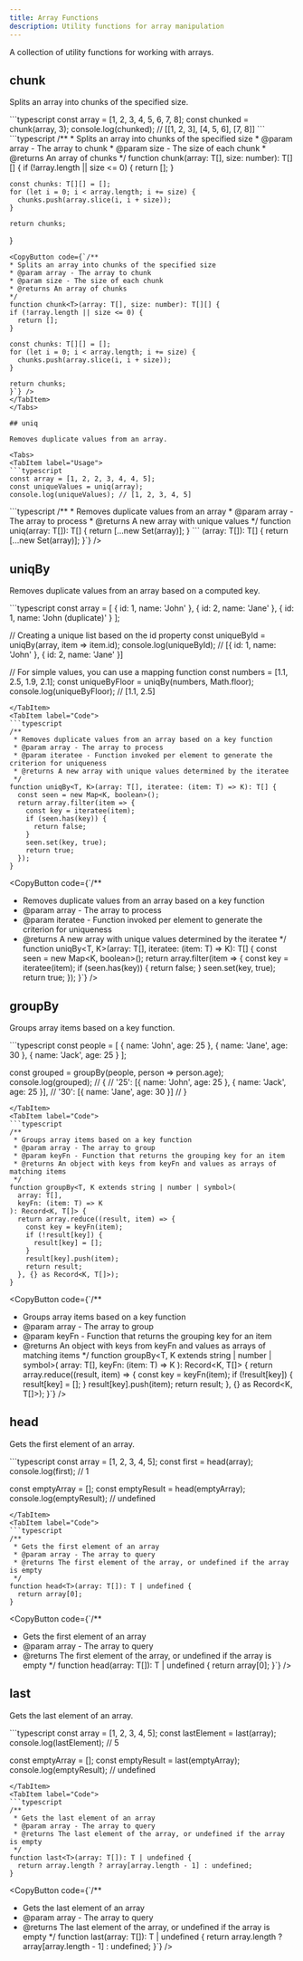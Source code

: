 ```yaml
---
title: Array Functions
description: Utility functions for array manipulation
---
```



A collection of utility functions for working with arrays.

## chunk

Splits an array into chunks of the specified size.

<Tabs>
  <TabItem label="Usage">
  ```typescript
  const array = [1, 2, 3, 4, 5, 6, 7, 8];
  const chunked = chunk(array, 3);
  console.log(chunked); // [[1, 2, 3], [4, 5, 6], [7, 8]]
  ```
  </TabItem>
  <TabItem label="Code">
  ```typescript
  /**
   * Splits an array into chunks of the specified size
   * @param array - The array to chunk
   * @param size - The size of each chunk
   * @returns An array of chunks
   */
  function chunk<T>(array: T[], size: number): T[][] {
    if (!array.length || size <= 0) {
      return [];
    }
    
    const chunks: T[][] = [];
    for (let i = 0; i < array.length; i += size) {
      chunks.push(array.slice(i, i + size));
    }
    
    return chunks;
  }
  ```
  <CopyButton code={`/**
 * Splits an array into chunks of the specified size
 * @param array - The array to chunk
 * @param size - The size of each chunk
 * @returns An array of chunks
 */
function chunk<T>(array: T[], size: number): T[][] {
  if (!array.length || size <= 0) {
    return [];
  }
  
  const chunks: T[][] = [];
  for (let i = 0; i < array.length; i += size) {
    chunks.push(array.slice(i, i + size));
  }
  
  return chunks;
}`} />
  </TabItem>
</Tabs>

## uniq

Removes duplicate values from an array.

<Tabs>
  <TabItem label="Usage">
  ```typescript
  const array = [1, 2, 2, 3, 4, 4, 5];
  const uniqueValues = uniq(array);
  console.log(uniqueValues); // [1, 2, 3, 4, 5]
  ```
  </TabItem>
  <TabItem label="Code">
  ```typescript
  /**
   * Removes duplicate values from an array
   * @param array - The array to process
   * @returns A new array with unique values
   */
  function uniq<T>(array: T[]): T[] {
    return [...new Set(array)];
  }
  ```
  <CopyButton code={`/**
 * Removes duplicate values from an array
 * @param array - The array to process
 * @returns A new array with unique values
 */
function uniq<T>(array: T[]): T[] {
  return [...new Set(array)];
}`} />
  </TabItem>
</Tabs>

## uniqBy

Removes duplicate values from an array based on a computed key.

<Tabs>
  <TabItem label="Usage">
  ```typescript
  const array = [
    { id: 1, name: 'John' },
    { id: 2, name: 'Jane' },
    { id: 1, name: 'John (duplicate)' }
  ];
  
  // Creating a unique list based on the id property
  const uniqueById = uniqBy(array, item => item.id);
  console.log(uniqueById);
  // [{ id: 1, name: 'John' }, { id: 2, name: 'Jane' }]
  
  // For simple values, you can use a mapping function
  const numbers = [1.1, 2.5, 1.9, 2.1];
  const uniqueByFloor = uniqBy(numbers, Math.floor);
  console.log(uniqueByFloor); // [1.1, 2.5]
  ```
  </TabItem>
  <TabItem label="Code">
  ```typescript
  /**
   * Removes duplicate values from an array based on a key function
   * @param array - The array to process
   * @param iteratee - Function invoked per element to generate the criterion for uniqueness
   * @returns A new array with unique values determined by the iteratee
   */
  function uniqBy<T, K>(array: T[], iteratee: (item: T) => K): T[] {
    const seen = new Map<K, boolean>();
    return array.filter(item => {
      const key = iteratee(item);
      if (seen.has(key)) {
        return false;
      }
      seen.set(key, true);
      return true;
    });
  }
  ```
  <CopyButton code={`/**
 * Removes duplicate values from an array based on a key function
 * @param array - The array to process
 * @param iteratee - Function invoked per element to generate the criterion for uniqueness
 * @returns A new array with unique values determined by the iteratee
 */
function uniqBy<T, K>(array: T[], iteratee: (item: T) => K): T[] {
  const seen = new Map<K, boolean>();
  return array.filter(item => {
    const key = iteratee(item);
    if (seen.has(key)) {
      return false;
    }
    seen.set(key, true);
    return true;
  });
}`} />
  </TabItem>
</Tabs>

## groupBy

Groups array items based on a key function.

<Tabs>
  <TabItem label="Usage">
  ```typescript
  const people = [
    { name: 'John', age: 25 },
    { name: 'Jane', age: 30 },
    { name: 'Jack', age: 25 }
  ];
  
  const grouped = groupBy(people, person => person.age);
  console.log(grouped);
  // {
  //   '25': [{ name: 'John', age: 25 }, { name: 'Jack', age: 25 }],
  //   '30': [{ name: 'Jane', age: 30 }]
  // }
  ```
  </TabItem>
  <TabItem label="Code">
  ```typescript
  /**
   * Groups array items based on a key function
   * @param array - The array to group
   * @param keyFn - Function that returns the grouping key for an item
   * @returns An object with keys from keyFn and values as arrays of matching items
   */
  function groupBy<T, K extends string | number | symbol>(
    array: T[],
    keyFn: (item: T) => K
  ): Record<K, T[]> {
    return array.reduce((result, item) => {
      const key = keyFn(item);
      if (!result[key]) {
        result[key] = [];
      }
      result[key].push(item);
      return result;
    }, {} as Record<K, T[]>);
  }
  ```
  <CopyButton code={`/**
 * Groups array items based on a key function
 * @param array - The array to group
 * @param keyFn - Function that returns the grouping key for an item
 * @returns An object with keys from keyFn and values as arrays of matching items
 */
function groupBy<T, K extends string | number | symbol>(
  array: T[],
  keyFn: (item: T) => K
): Record<K, T[]> {
  return array.reduce((result, item) => {
    const key = keyFn(item);
    if (!result[key]) {
      result[key] = [];
    }
    result[key].push(item);
    return result;
  }, {} as Record<K, T[]>);
}`} />
  </TabItem>
</Tabs>

## head

Gets the first element of an array.

<Tabs>
  <TabItem label="Usage">
  ```typescript
  const array = [1, 2, 3, 4, 5];
  const first = head(array);
  console.log(first); // 1
  
  const emptyArray = [];
  const emptyResult = head(emptyArray);
  console.log(emptyResult); // undefined
  ```
  </TabItem>
  <TabItem label="Code">
  ```typescript
  /**
   * Gets the first element of an array
   * @param array - The array to query
   * @returns The first element of the array, or undefined if the array is empty
   */
  function head<T>(array: T[]): T | undefined {
    return array[0];
  }
  ```
  <CopyButton code={`/**
 * Gets the first element of an array
 * @param array - The array to query
 * @returns The first element of the array, or undefined if the array is empty
 */
function head<T>(array: T[]): T | undefined {
  return array[0];
}`} />
  </TabItem>
</Tabs>

## last

Gets the last element of an array.

<Tabs>
  <TabItem label="Usage">
  ```typescript
  const array = [1, 2, 3, 4, 5];
  const lastElement = last(array);
  console.log(lastElement); // 5
  
  const emptyArray = [];
  const emptyResult = last(emptyArray);
  console.log(emptyResult); // undefined
  ```
  </TabItem>
  <TabItem label="Code">
  ```typescript
  /**
   * Gets the last element of an array
   * @param array - The array to query
   * @returns The last element of the array, or undefined if the array is empty
   */
  function last<T>(array: T[]): T | undefined {
    return array.length ? array[array.length - 1] : undefined;
  }
  ```
  <CopyButton code={`/**
 * Gets the last element of an array
 * @param array - The array to query
 * @returns The last element of the array, or undefined if the array is empty
 */
function last<T>(array: T[]): T | undefined {
  return array.length ? array[array.length - 1] : undefined;
}`} />
  </TabItem>
</Tabs> 